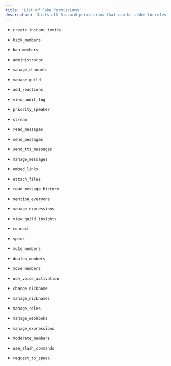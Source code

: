```yaml
---
title: 'List of Fake Permissions'
description: 'Lists all Discord permissions that can be added to roles by utilizing fake permissions. '
---
```

- `create_instant_invite `

- `kick_members`

- `ban_members`

- `administrator`

- `manage_channels`

- `manage_guild`

- `add_reactions`

- `view_audit_log`

- `priority_speaker`

- `stream`

- `read_messages`

- `send_messages`

- `send_tts_messages`

- `manage_messages`

- `embed_links`

- `attach_files`

- `read_message_history`

- `mention_everyone`

- `manage_expressions`

- `view_guild_insights`

- `connect`

- `speak`

- `mute_members`

- `deafen_members`

- `move_members`

- `use_voice_activation`

- `change_nickname`

- `manage_nicknames`

- `manage_roles`

- `manage_webhooks`

- `manage_expressions`

- `moderate_members`

- `use_slash_commands`
 
- `request_to_speak`